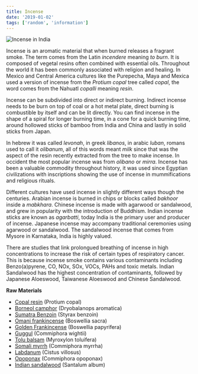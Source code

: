 ```yaml
---
title: Incense
date: '2019-01-02'
tags: ['random', 'information']
---
```


![Incense in India](https://upload.wikimedia.org/wikipedia/commons/b/b2/Incense_in_India.jpg)

Incense is an aromatic material that when burned releases a fragrant smoke. The term comes from the Latin *incendere* meaning *to burn*. It is composed of vegetal resins often combined with essential oils. Throughout the world it has been commonly associated with religion and healing. In Mexico and Central America cultures like the Purepecha, Maya and Mexica used a version of incense from the *Protium copal* tree called *copal*, the word comes from the Nahuatl *copalli* meaning *resin*. 

Incense can be subdivided into direct or indirect burning. Indirect incense needs to be burn on top of coal or a hot metal plate, direct burning is combustible by itself and can be lit directly. You can find incense in the shape of a spiral for longer burning time, in a cone for a quick burning time, around hollowed sticks of bamboo from India and China and lastly in solid sticks from Japan.

In hebrew it was called *levonah*, in greek *libanos*, in arabic *luban*, romans used to call it *olibanum*, all of this words meant *milk* since that was the aspect of the resin recently extracted from the tree to make incense. In occident the most popular incense was from *olibano* or *mirra*. Incense has been a valuable commodity throughout history, it was used since Egyptian civilizations with inscriptions showing the use of incense in mummifications and religious rituals.

Different cultures have used incense in slightly different ways though the centuries. Arabian incense is burned in chips or blocks called *bakhoor* inside a *mabkhara*. Chinese incense is made with agarwood or sandalwood, and grew in popularity with the introduction of Buddhism. Indian incense sticks are known as *agarbatti*, today India is the primary user and producer of incense. Japanese incense may accompany traditional ceremonies using agarwood or sandalwood. The sandalwood incense that comes from Mysore in Karnataka, India is highly valued.

There are studies that link prolongued breathing of incense in high concentrations to increase the risk of certain types of respiratory cancer. This is because incense smoke contains various contaminants including Benzo(a)pyrene, CO, NOx, SOx, VOCs, PAHs and toxic metals. Indian Sandalwood has the highest concentration of contaminants, followed by Japanese Aloeswood, Taiwanese Aloeswood and Chinese Sandalwood.

**Raw Materials**

* [Copal resin](https://en.wikipedia.org/wiki/Copal) (Protium copal)
* [Borneol camphor](https://en.wikipedia.org/wiki/Dryobalanops_aromatica) (Dryobalanops aromatica)
* [Sumatra Benzoin](https://en.wikipedia.org/wiki/Benzoin_(resin)) (Styrax benzoin)
* [Omani frankincense](https://en.wikipedia.org/wiki/Frankincense) (Boswellia sacra)
* [Golden Frankincense](https://en.wikipedia.org/wiki/Frankincense) (Boswellia papyrifera)
* [Guggul](https://en.wikipedia.org/wiki/Commiphora_wightii) (Commiphora wightii)
* [Tolu balsam](https://en.wikipedia.org/wiki/Tolu_balsam) (Myroxylon toluifera) 
* [Somali myrrh](https://en.wikipedia.org/wiki/Myrrh) (Commiphora myrrha)
* [Labdanum](https://en.wikipedia.org/wiki/Labdanum) (Cistus villosus)
* [Opoponax](https://en.wikipedia.org/wiki/Opopanax_(perfumery)) (Commiphora opoponax)
* [Indian sandalwood](https://en.wikipedia.org/wiki/Santalum_album) (Santalum album)
